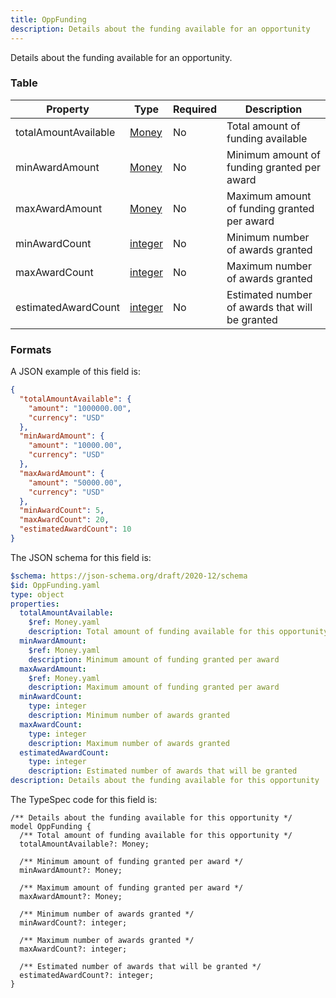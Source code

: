 ```yaml
---
title: OppFunding
description: Details about the funding available for an opportunity
---
```



Details about the funding available for an opportunity.

### Table

| Property             | Type                                       | Required | Description                                     |
| -------------------- | ------------------------------------------ | -------- | ----------------------------------------------- |
| totalAmountAvailable | [Money](/protocol/fields/money)            | No       | Total amount of funding available               |
| minAwardAmount       | [Money](/protocol/fields/money)            | No       | Minimum amount of funding granted per award     |
| maxAwardAmount       | [Money](/protocol/fields/money)            | No       | Maximum amount of funding granted per award     |
| minAwardCount        | [integer](/protocol/types/numeric#integer) | No       | Minimum number of awards granted                |
| maxAwardCount        | [integer](/protocol/types/numeric#integer) | No       | Maximum number of awards granted                |
| estimatedAwardCount  | [integer](/protocol/types/numeric#integer) | No       | Estimated number of awards that will be granted |

### Formats

<Tabs>
  <TabItem label="Example">

A JSON example of this field is:

```json
{
  "totalAmountAvailable": {
    "amount": "1000000.00",
    "currency": "USD"
  },
  "minAwardAmount": {
    "amount": "10000.00",
    "currency": "USD"
  },
  "maxAwardAmount": {
    "amount": "50000.00",
    "currency": "USD"
  },
  "minAwardCount": 5,
  "maxAwardCount": 20,
  "estimatedAwardCount": 10
}
```

  </TabItem>

  <TabItem label="JSON Schema">

The JSON schema for this field is:

```yaml
$schema: https://json-schema.org/draft/2020-12/schema
$id: OppFunding.yaml
type: object
properties:
  totalAmountAvailable:
    $ref: Money.yaml
    description: Total amount of funding available for this opportunity
  minAwardAmount:
    $ref: Money.yaml
    description: Minimum amount of funding granted per award
  maxAwardAmount:
    $ref: Money.yaml
    description: Maximum amount of funding granted per award
  minAwardCount:
    type: integer
    description: Minimum number of awards granted
  maxAwardCount:
    type: integer
    description: Maximum number of awards granted
  estimatedAwardCount:
    type: integer
    description: Estimated number of awards that will be granted
description: Details about the funding available for this opportunity
```

  </TabItem>

  <TabItem label="TypeSpec">

The TypeSpec code for this field is:

```tsp
/** Details about the funding available for this opportunity */
model OppFunding {
  /** Total amount of funding available for this opportunity */
  totalAmountAvailable?: Money;

  /** Minimum amount of funding granted per award */
  minAwardAmount?: Money;

  /** Maximum amount of funding granted per award */
  maxAwardAmount?: Money;

  /** Minimum number of awards granted */
  minAwardCount?: integer;

  /** Maximum number of awards granted */
  maxAwardCount?: integer;

  /** Estimated number of awards that will be granted */
  estimatedAwardCount?: integer;
}
```

  </TabItem>
</Tabs>
